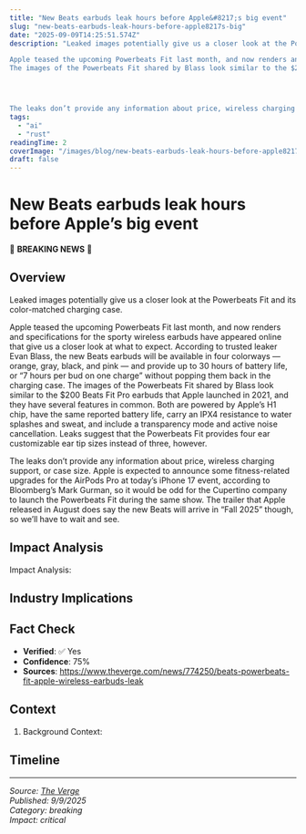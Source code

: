 ```yaml
---
title: "New Beats earbuds leak hours before Apple&#8217;s big event"
slug: "new-beats-earbuds-leak-hours-before-apple8217s-big"
date: "2025-09-09T14:25:51.574Z"
description: "Leaked images potentially give us a closer look at the Powerbeats Fit and its color-matched charging case.	

Apple teased the upcoming Powerbeats Fit last month, and now renders and specifications for the sporty wireless earbuds have appeared online that give us a closer look at what to expect. According to trusted leaker Evan Blass, the new Beats earbuds will be available in four colorways — orange, gray, black, and pink — and provide up to 30 hours of battery life, or “7 hours per bud on one charge” without popping them back in the charging case.
The images of the Powerbeats Fit shared by Blass look similar to the $200 Beats Fit Pro earbuds that Apple launched in 2021, and they have several features in common. Both are powered by Apple’s H1 chip, have the same reported battery life, carry an IPX4 resistance to water splashes and sweat, and include a transparency mode and active noise cancellation. Leaks suggest that the Powerbeats Fit provides four ear customizable ear tip sizes instead of three, however.




The leaks don’t provide any information about price, wireless charging support, or case size. Apple is expected to announce some fitness-related upgrades for the AirPods Pro at today’s iPhone 17 event, according to Bloomberg’s Mark Gurman, so it would be odd for the Cupertino company to launch the Powerbeats Fit during the same show. The trailer that Apple released in August does say the new Beats will arrive in “Fall 2025” though, so we’ll have to wait and see."
tags:
  - "ai"
  - "rust"
readingTime: 2
coverImage: "/images/blog/new-beats-earbuds-leak-hours-before-apple8217s-big/cover.jpg"
draft: false
---
```


# New Beats earbuds leak hours before Apple&#8217;s big event

🚨 **BREAKING NEWS** 🚨

## Overview

Leaked images potentially give us a closer look at the Powerbeats Fit and its color-matched charging case.	

Apple teased the upcoming Powerbeats Fit last month, and now renders and specifications for the sporty wireless earbuds have appeared online that give us a closer look at what to expect. According to trusted leaker Evan Blass, the new Beats earbuds will be available in four colorways — orange, gray, black, and pink — and provide up to 30 hours of battery life, or “7 hours per bud on one charge” without popping them back in the charging case.
The images of the Powerbeats Fit shared by Blass look similar to the $200 Beats Fit Pro earbuds that Apple launched in 2021, and they have several features in common. Both are powered by Apple’s H1 chip, have the same reported battery life, carry an IPX4 resistance to water splashes and sweat, and include a transparency mode and active noise cancellation. Leaks suggest that the Powerbeats Fit provides four ear customizable ear tip sizes instead of three, however.




The leaks don’t provide any information about price, wireless charging support, or case size. Apple is expected to announce some fitness-related upgrades for the AirPods Pro at today’s iPhone 17 event, according to Bloomberg’s Mark Gurman, so it would be odd for the Cupertino company to launch the Powerbeats Fit during the same show. The trailer that Apple released in August does say the new Beats will arrive in “Fall 2025” though, so we’ll have to wait and see.

## Impact Analysis

Impact Analysis:

## Industry Implications



## Fact Check

- **Verified**: ✅ Yes
- **Confidence**: 75%
- **Sources**: https://www.theverge.com/news/774250/beats-powerbeats-fit-apple-wireless-earbuds-leak

## Context

1. Background Context:

## Timeline



---

*Source: [The Verge](https://www.theverge.com/news/774250/beats-powerbeats-fit-apple-wireless-earbuds-leak)*  
*Published: 9/9/2025*  
*Category: breaking*  
*Impact: critical*
